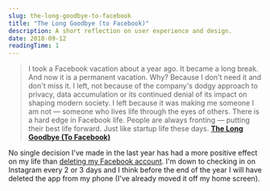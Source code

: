 ```yaml
---
slug: the-long-goodbye-to-facebook
title: "The Long Goodbye (to Facebook)"
description: A short reflection on user experience and design.
date: 2018-09-12
readingTime: 1
---
```


>I took a Facebook vacation about a year ago. It became a long break. And now it is a permanent vacation. Why? Because I don't need it and don't miss it. I left, not because of the company's dodgy approach to privacy, data accumulation or its continued denial of its impact on shaping modern society. I left because it was making me someone I am not — someone who lives life through the eyes of others. There is a hard edge in Facebook life. People are always fronting — putting their best life forward. Just like startup life these days. **<a href="https://om.co/2018/09/01/the-long-goodbye-to-facebook/" target="_blank">The Long Goodbye (To Facebook)</a>**

No single decision I've made in the last year has had a more positive effect on my life than <a href="/byefacebook/">deleting my Facebook account</a>. I'm down to checking in on Instagram every 2 or 3 days and I think before the end of the year I will have deleted the app from my phone (I've already moved it off my home screen).